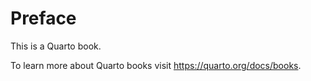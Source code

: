 \pagenumbering{arabic}

# Preface {.unnumbered}

This is a Quarto book.

To learn more about Quarto books visit <https://quarto.org/docs/books>.
